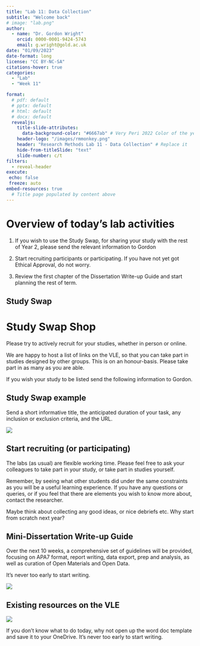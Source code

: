```yaml
---
title: "Lab 11: Data Collection"
subtitle: "Welcome back"
# image: "lab.png"
author: 
  - name: "Dr. Gordon Wright"
    orcid: 0000-0001-9424-5743
    email: g.wright@gold.ac.uk
date: "01/09/2023"
date-format: long
license: "CC BY-NC-SA"
citations-hover: true
categories: 
  - "Lab"
  - "Week 11"

format: 
  # pdf: default
  # pptx: default
  # html: default
  # docx: default
  revealjs: 
    title-slide-attributes: 
      data-background-color: "#6667ab" # Very Peri 2022 Color of the year
    header-logo: "/images/rmmonkey.png"
    header: "Research Methods Lab 11 - Data Collection" # Replace it
    hide-from-titleSlide: "text"
    slide-number: c/t
filters:
  - reveal-header
execute:
 echo: false
 freeze: auto
embed-resources: true
  # Title page populated by content above
---
```


# Overview of today's lab activities

1.  If you wish to use the Study Swap, for sharing your study with the
    rest of Year 2, please send the relevant information to Gordon

2.  Start recruiting participants or participating. If you have not yet
    got Ethical Approval, do not worry.

3.  Review the first chapter of the Dissertation Write-up Guide and
    start planning the rest of term.

## Study Swap

# Study Swap Shop

Please try to actively recruit for your studies, whether in person or
online.

We are happy to host a list of links on the VLE, so that you can take
part in studies designed by other groups. This is on an honour-basis.
Please take part in as many as you are able.

If you wish your study to be listed send the following information to
Gordon.

## Study Swap example

Send a short informative title, the anticipated duration of your task,
any inclusion or exclusion criteria, and the URL. 

![](images/SwapAd.png)

## Start recruiting (or participating)

The labs (as usual) are flexible working time. Please feel free to ask
your colleagues to take part in your study, or take part in studies
yourself.

Remember, by seeing what other students did under the same constraints
as you will be a useful learning experience. If you have any questions
or queries, or if you feel that there are elements you wish to know more
about, contact the researcher.

Maybe think about collecting any good ideas, or nice debriefs etc. Why
start from scratch next year?

## Mini-Dissertation Write-up Guide

Over the next 10 weeks, a comprehensive set of guidelines will be
provided, focusing on APA7 format, report writing, data export, prep and
analysis, as well as curation of Open Materials and Open Data.

It's never too early to start writing.

![](images/Writeupguidewk1@2x.png)

## Existing resources on the VLE

![](images/Mini-dissresources.png)

If you don't know what to do today, why not open up the word doc
template and save it to your OneDrive. It's never too early to start
writing.
